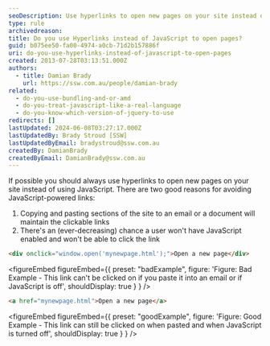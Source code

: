 ```yaml
---
seoDescription: Use hyperlinks to open new pages on your site instead of JavaScript, maintaining clickable links and ensuring users can access them regardless of their browser settings.
type: rule
archivedreason:
title: Do you use Hyperlinks instead of JavaScript to open pages?
guid: b075ee50-fa00-4974-a0cb-71d2b157886f
uri: do-you-use-hyperlinks-instead-of-javascript-to-open-pages
created: 2013-07-28T03:13:51.000Z
authors:
  - title: Damian Brady
    url: https://ssw.com.au/people/damian-brady
related:
  - do-you-use-bundling-and-or-amd
  - do-you-treat-javascript-like-a-real-language
  - do-you-know-which-version-of-jquery-to-use
redirects: []
lastUpdated: 2024-06-08T03:27:17.000Z
lastUpdatedBy: Brady Stroud [SSW]
lastUpdatedByEmail: bradystroud@ssw.com.au
createdBy: DamianBrady
createdByEmail: DamianBrady@ssw.com.au
---
```


If possible you should always use hyperlinks to open new pages on your site instead of using JavaScript.
There are two good reasons for avoiding JavaScript-powered links:

1. Copying and pasting sections of the site to an email or a document will maintain the clickable links
2. There's an (ever-decreasing) chance a user won't have JavaScript enabled and won't be able to click the link

```html
<div onclick="window.open('mynewpage.html');">Open a new page</div>
```

<figureEmbed figureEmbed={{
  preset: "badExample",
  figure: 'Figure: Bad Example - This link can\'t be clicked on if you paste it into an email or if JavaScript is off',
  shouldDisplay: true
} } />


```html
<a href="mynewpage.html">Open a new page</a>
```

<figureEmbed figureEmbed={{
  preset: "goodExample",
  figure: 'Figure: Good Example - This link can still be clicked on when pasted and when JavaScript is turned off',
  shouldDisplay: true
} } />
